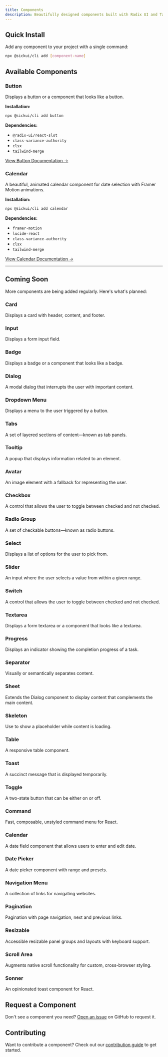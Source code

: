 ```yaml
---
title: Components
description: Beautifully designed components built with Radix UI and Tailwind CSS.
---
```


## Quick Install

Add any component to your project with a single command:

```bash
npx @sickui/cli add [component-name]
```

## Available Components

### Button

Displays a button or a component that looks like a button.

**Installation:**

```bash
npx @sickui/cli add button
```

**Dependencies:**

- `@radix-ui/react-slot`
- `class-variance-authority`
- `clsx`
- `tailwind-merge`

[View Button Documentation →](/docs/components/button)

### Calendar

A beautiful, animated calendar component for date selection with Framer Motion animations.

**Installation:**

```bash
npx @sickui/cli add calendar
```

**Dependencies:**

- `framer-motion`
- `lucide-react`
- `class-variance-authority`
- `clsx`
- `tailwind-merge`

[View Calendar Documentation →](/docs/components/calendar)

---

## Coming Soon

More components are being added regularly. Here's what's planned:

### Card

Displays a card with header, content, and footer.

### Input

Displays a form input field.

### Badge

Displays a badge or a component that looks like a badge.

### Dialog

A modal dialog that interrupts the user with important content.

### Dropdown Menu

Displays a menu to the user triggered by a button.

### Tabs

A set of layered sections of content—known as tab panels.

### Tooltip

A popup that displays information related to an element.

### Avatar

An image element with a fallback for representing the user.

### Checkbox

A control that allows the user to toggle between checked and not checked.

### Radio Group

A set of checkable buttons—known as radio buttons.

### Select

Displays a list of options for the user to pick from.

### Slider

An input where the user selects a value from within a given range.

### Switch

A control that allows the user to toggle between checked and not checked.

### Textarea

Displays a form textarea or a component that looks like a textarea.

### Progress

Displays an indicator showing the completion progress of a task.

### Separator

Visually or semantically separates content.

### Sheet

Extends the Dialog component to display content that complements the main content.

### Skeleton

Use to show a placeholder while content is loading.

### Table

A responsive table component.

### Toast

A succinct message that is displayed temporarily.

### Toggle

A two-state button that can be either on or off.

### Command

Fast, composable, unstyled command menu for React.

### Calendar

A date field component that allows users to enter and edit date.

### Date Picker

A date picker component with range and presets.

### Navigation Menu

A collection of links for navigating websites.

### Pagination

Pagination with page navigation, next and previous links.

### Resizable

Accessible resizable panel groups and layouts with keyboard support.

### Scroll Area

Augments native scroll functionality for custom, cross-browser styling.

### Sonner

An opinionated toast component for React.

## Request a Component

Don't see a component you need? [Open an issue](https://github.com/kartikver15gr8/SickUI/issues) on GitHub to request it.

## Contributing

Want to contribute a component? Check out our [contribution guide](https://github.com/kartikver15gr8/SickUI/blob/main/CONTRIBUTING.md) to get started.
